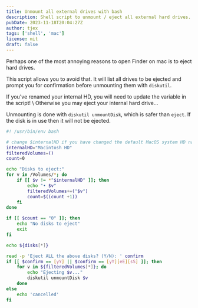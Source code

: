 ```yaml
---
title: Unmount all external drives with bash
description: Shell script to unmount / eject all external hard drives.
pubDate: 2023-11-18T20:04:27Z
author: tjex
tags: ['shell', 'mac']
license: mit
draft: false
---
```



Perhaps one of the most annoying reasons to open Finder on mac is to eject hard drives.

This script allows you to avoid that. It will list all drives to be ejected and prompt
you for confirmation before unmounting them with `diskutil`.

<Callout type="danger">
If you've renamed your internal HD, you will need to update the variable in
the script! \
Otherwise you may eject your internal hard drive...
</Callout>

Unmounting is done with `diskutil unmountDisk`, which is safer than `eject`. If
the disk is in use then it will not be ejected.

```bash
#! /usr/bin/env bash

# change $internalHD if you have changed the default MacOS system HD name
internalHD="Macintosh HD"
filteredVolumes=()
count=0

echo "Disks to eject:"
for v in /Volumes/*; do
    if [[ $v != *"$internalHD" ]]; then
        echo "• $v"
        filteredVolumes+=("$v")
        count=$((count +1))
    fi
done

if [[ $count == "0" ]]; then
    echo "No disks to eject"
    exit
fi

echo ${disks[*]}

read -p 'Eject ALL the above disks? (Y/N): ' confirm
if [[ $confirm == [yY] || $confirm == [yY][eE][sS] ]]; then
    for v in ${filteredVolumes[*]}; do
        echo "Ejecting $v..."
        diskutil unmountDisk $v
    done
else
    echo 'cancelled'
fi

```
